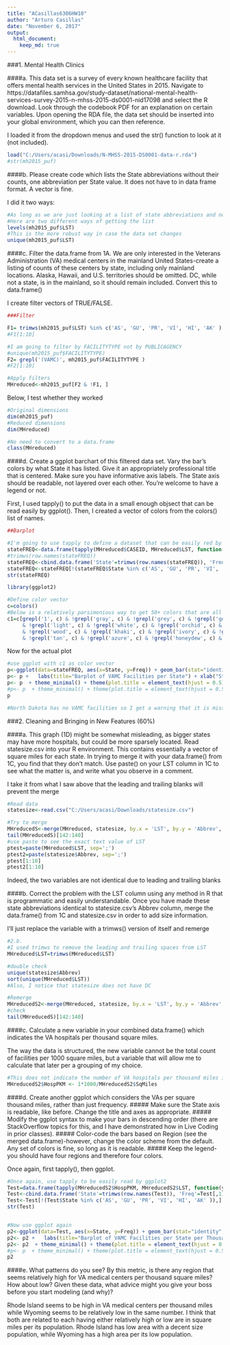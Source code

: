 ```yaml
---
title: "ACasillas6306HW10"
author: "Arturo Casillas"
date: "November 6, 2017"
output: 
  html_document:
    keep_md: true
---
```



###1. Mental Health Clinics

####a. This data set is a survey of every known healthcare facility that offers mental health services in the United States in 2015. Navigate to https://datafiles.samhsa.gov/study-dataset/national-mental-health-services-survey-2015-n-mhss-2015-ds0001-nid17098 and select the R download. Look through the codebook PDF for an explanation on certain variables. Upon opening the RDA file, the data set should be inserted into your global environment, which you can then reference.

I loaded it from the dropdown menus and used the str() function to look at it (not included).

```r

load("C:/Users/acasi/Downloads/N-MHSS-2015-DS0001-data-r.rda")
#str(mh2015_puf)


```

####b. Please create code which lists the State abbreviations without their counts, one abbreviation per State value. It does not have to in data frame format. A vector is fine.

I did it two ways:

```r

#As long as we are just looking at a list of state abbreviations and not a different object...
#Here are two different ways of getting the list
levels(mh2015_puf$LST)
#This is the more robust way in case the data set changes
unique(mh2015_puf$LST)

```

####c. Filter the data.frame from 1A. We are only interested in the Veterans Administration (VA) medical centers in the mainland United States-create a listing of counts of these centers by state, including only mainland locations. Alaska, Hawaii, and U.S. territories should be omitted. DC, while not a state, is in the mainland, so it should remain included. Convert this to data.frame()

I create filter vectors of TRUE/FALSE.

```r

###Filter

F1= trimws(mh2015_puf$LST) %in% c('AS', 'GU', 'PR', 'VI', 'HI', 'AK' )
#F1[1:10]

#I am going to filter by FACILITYTYPE not by PUBLICAGENCY
#unique(mh2015_puf$FACILITYTYPE)
F2= grepl('(VAMC)', mh2015_puf$FACILITYTYPE )
#F2[1:10]

#Apply filters
MHreduced<-mh2015_puf[F2 & !F1, ]

```

Below, I test whether they worked

```r
#Original dimensions
dim(mh2015_puf)
#Reduced dimensions
dim(MHreduced)

#No need to convert to a data.frame
class(MHreduced)

```

####d. Create a ggplot barchart of this filtered data set. Vary the bar's colors by what State it has listed. Give it an appropriately professional title that is centered. Make sure you have informative axis labels. The State axis should be readable, not layered over each other. You're welcome to have a legend or not.

First, I used tapply() to put the data in a small enough objsect that can be read easily by ggplot(). Then, I created a vector of colors from the colors() list of names.

```r

##Barplot

#I'm going to use tapply to define a dataset that can be easily red by ggplot
stateFREQ<-data.frame(tapply(MHreduced$CASEID, MHreduced$LST, function(y) sum(!is.na(y), na.rm=TRUE)))
#trimws(row.names(stateFREQ))
stateFREQ<-cbind.data.frame('State'=trimws(row.names(stateFREQ)), 'Freq'=stateFREQ[,1])
stateFREQ<-stateFREQ[!(stateFREQ$State %in% c('AS', 'GU', 'PR', 'VI', 'HI', 'AK' )),]
str(stateFREQ)

library(ggplot2)

#Define color vector
c=colors()
#Below is a relatively parsimonious way to get 50+ colors that are all visible
c1=c[grepl('1', c) & !grepl('gray', c) & !grepl('grey', c) & !grepl('gold', c) & !grepl('corn', c)
     & !grepl('light', c) & !grepl('white', c) & !grepl('orchid', c) & !grepl('lavender', c)
     & !grepl('wood', c) & !grepl('khaki', c) & !grepl('ivory', c) & !grepl('snow', c)
     & !grepl('tan', c) & !grepl('azure', c) & !grepl('honeydew', c) & !grepl('shell', c)]
```

Now for the actual plot

```r
#use ggplot with c1 as color vector 
p<-ggplot(data=stateFREQ, aes(x=State, y=Freq)) + geom_bar(stat="identity", fill=c1[1:48]) + ggtitle('Chart') 
p<- p +   labs(title="Barplot of VAMC Facilities per State") + xlab("State") + ylab("Number of Veterans Administration Health Facilities")
p<- p  + theme_minimal() + theme(plot.title = element_text(hjust = 0.5), axis.text.y = element_text(size=8.5)) + coord_flip()
#p<- p  + theme_minimal() + theme(plot.title = element_text(hjust = 0.5)) + coord_flip()
p

#North Dakota has no VAMC facilities so I get a warning that it is missing
```

###2. Cleaning and Bringing in New Features (60%)

####a. This graph (1D) might be somewhat misleading, as bigger states may have more hospitals, but could be more sparsely located. Read statesize.csv into your R environment. This contains essentially a vector of square miles for each state. In trying to merge it with your data.frame() from 1C, you find that they don't match. Use paste() on your LST column in 1C to see what the matter is, and write what you observe in a comment.

I take it from what I saw above that the leading and trailing blanks will prevent the merge

```r

#Read data
statesize<-read.csv("C:/Users/acasi/Downloads/statesize.csv")

#Try to merge
MHreducedS<-merge(MHreduced, statesize, by.x = 'LST', by.y = 'Abbrev', all.x = TRUE)
tail(MHreducedS)[142:140]
#use paste to see the exact text value of LST
ptest=paste(MHreduced$LST, sep=';')
ptest2=paste(statesize$Abbrev, sep=';')
ptest[1:10]
ptest2[1:10]

```

Indeed, the two variables are not identical due to leading and trailing blanks

####b. Correct the problem with the LST column using any method in R that is programmatic and easily understandable. Once you have made these state abbreviations identical to statesize.csv's Abbrev column, merge the data.frame() from 1C and statesize.csv in order to add size information.

I'll just replace the variable with a trimws() version of itself and remerge

```r

#2.b.
#I used trimws to remove the leading and trailing spaces from LST
MHreduced$LST=trimws(MHreduced$LST)

#double check
unique(statesize$Abbrev)
sort(unique(MHreduced$LST))
#Also, I notice that statesize does not have DC

#Remerge
MHreducedS2<-merge(MHreduced, statesize, by.x = 'LST', by.y = 'Abbrev', all.x = TRUE)
#check
tail(MHreducedS)[142:140]

```

####c. Calculate a new variable in your combined data.frame() which indicates the VA hospitals per thousand square miles.

The way the data is structured, the new variable cannot be the total count of facilities per 1000 square miles, but a variable that will allow me to calculate that later per a grouping of my choice.

```r

#This does not indicate the number of VA hospitals per thousand miles inasmuch as it lets me calculate it via summation
MHreducedS2$HospPKM <- 1*1000/MHreducedS2$SqMiles

```

####d. Create another ggplot which considers the VAs per square thousand miles, rather than just frequency.
##### Make sure the State axis is readable, like before. Change the title and axes as appropriate.
##### Modify the ggplot syntax to make your bars in descending order (there are StackOverflow topics for this, and I have demonstrated how in Live Coding in prior classes).
##### Color-code the bars based on Region (see the merged data.frame)-however, change the color scheme from the default. Any set of colors is fine, so long as it is readable.
##### Keep the legend-you should have four regions and therefore four colors.

Once again, first tapply(), then ggplot.

```r

#Once again, use tapply to be easily read by ggplot2
Test=data.frame(tapply(MHreducedS2$HospPKM, MHreducedS2$LST, function(y) sum(y, na.rm=TRUE)))
Test<-cbind.data.frame('State'=trimws(row.names(Test)), 'Freq'=Test[,1])
Test<-Test[!(Test$State %in% c('AS', 'GU', 'PR', 'VI', 'HI', 'AK' )),]
str(Test)


#Now use ggplot again
p2<-ggplot(data=Test, aes(x=State, y=Freq)) + geom_bar(stat="identity", fill=c1[1:48]) + ggtitle('Chart') 
p2<- p2 +   labs(title="Barplot of VAMC Facilities per State per Thousand Square Miles") + xlab("State") + ylab("Number of Veterans Administration Health Facilities per 1000 Miles")
p2<- p2  + theme_minimal() + theme(plot.title = element_text(hjust = 0.5), axis.text.y = element_text(size=8.5)) + coord_flip()
#p<- p  + theme_minimal() + theme(plot.title = element_text(hjust = 0.5)) + coord_flip()
p2

```

####e. What patterns do you see? By this metric, is there any region that seems relatively high for VA medical centers per thousand square miles? How about low? Given these data, what advice might you give your boss before you start modeling (and why)?

Rhode Island seems to be high in VA medical centers per thousand miles while Wyoming seems to be relatively low in the same number. I think that both are related to each having either relatively high or low are in square miles per its population. Rhode Island has low area with a decent size population, while Wyoming has a high area per its low population.